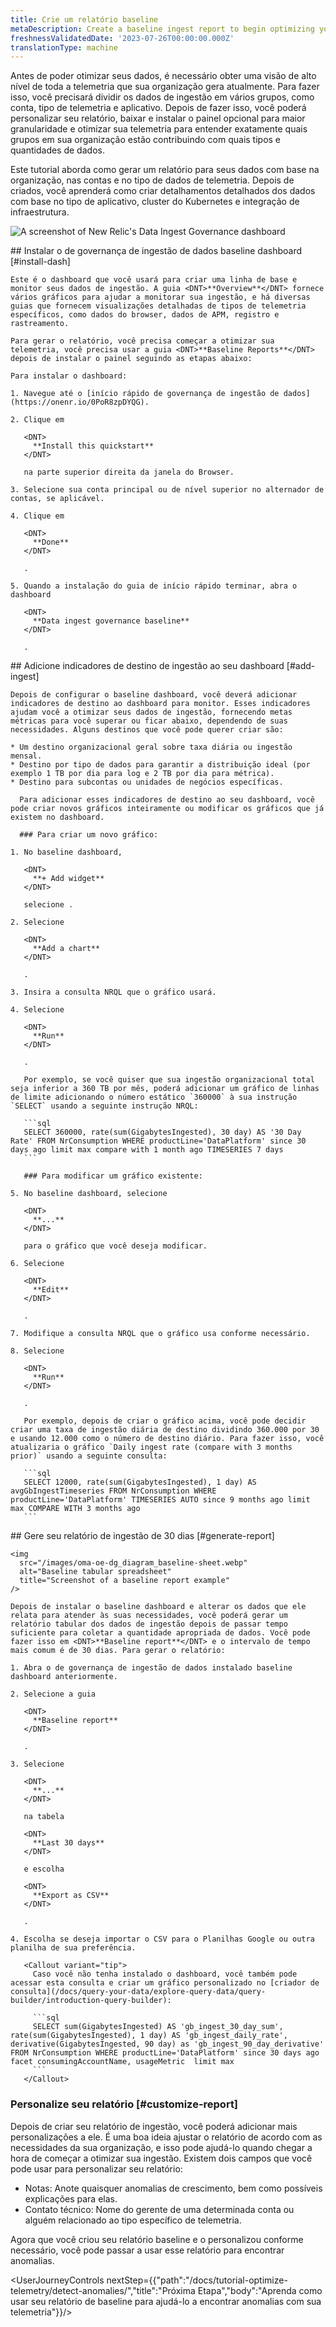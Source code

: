 ```yaml
---
title: Crie um relatório baseline
metaDescription: Create a baseline ingest report to begin optimizing your data.
freshnessValidatedDate: '2023-07-26T00:00:00.000Z'
translationType: machine
---
```


Antes de poder otimizar seus dados, é necessário obter uma visão de alto nível de toda a telemetria que sua organização gera atualmente. Para fazer isso, você precisará dividir os dados de ingestão em vários grupos, como conta, tipo de telemetria e aplicativo. Depois de fazer isso, você poderá personalizar seu relatório, baixar e instalar o painel opcional para maior granularidade e otimizar sua telemetria para entender exatamente quais grupos em sua organização estão contribuindo com quais tipos e quantidades de dados.

Este tutorial aborda como gerar um relatório para seus dados com base na organização, nas contas e no tipo de dados de telemetria. Depois de criados, você aprenderá como criar detalhamentos detalhados dos dados com base no tipo de aplicativo, cluster do Kubernetes e integração de infraestrutura.

<img
  title="Data Ingest Dash"
  alt="A screenshot of New Relic's Data Ingest Governance dashboard"
  src="/images/dashboards_screenshot-crop_data-ingest-gov-dashboard.webp"
/>

<Steps>
  <Step>
    ## Instalar o de governança de ingestão de dados baseline dashboard [#install-dash]

    Este é o dashboard que você usará para criar uma linha de base e monitor seus dados de ingestão. A guia <DNT>**Overview**</DNT> fornece vários gráficos para ajudar a monitorar sua ingestão, e há diversas guias que fornecem visualizações detalhadas de tipos de telemetria específicos, como dados do browser, dados de APM, registro e rastreamento.

    Para gerar o relatório, você precisa começar a otimizar sua telemetria, você precisa usar a guia <DNT>**Baseline Reports**</DNT> depois de instalar o painel seguindo as etapas abaixo:

    Para instalar o dashboard:

    1. Navegue até o [início rápido de governança de ingestão de dados](https://onenr.io/0PoR8zpDYQG).

    2. Clique em

       <DNT>
         **Install this quickstart**
       </DNT>

       na parte superior direita da janela do Browser.

    3. Selecione sua conta principal ou de nível superior no alternador de contas, se aplicável.

    4. Clique em

       <DNT>
         **Done**
       </DNT>

       .

    5. Quando a instalação do guia de início rápido terminar, abra o dashboard

       <DNT>
         **Data ingest governance baseline**
       </DNT>

       .
  </Step>

  <Step>
    ## Adicione indicadores de destino de ingestão ao seu dashboard [#add-ingest]

    Depois de configurar o baseline dashboard, você deverá adicionar indicadores de destino ao dashboard para monitor. Esses indicadores ajudam você a otimizar seus dados de ingestão, fornecendo metas métricas para você superar ou ficar abaixo, dependendo de suas necessidades. Alguns destinos que você pode querer criar são:

    * Um destino organizacional geral sobre taxa diária ou ingestão mensal.
    * Destino por tipo de dados para garantir a distribuição ideal (por exemplo 1 TB por dia para log e 2 TB por dia para métrica).
    * Destino para subcontas ou unidades de negócios específicas.

      Para adicionar esses indicadores de destino ao seu dashboard, você pode criar novos gráficos inteiramente ou modificar os gráficos que já existem no dashboard.

      ### Para criar um novo gráfico:

    1. No baseline dashboard,

       <DNT>
         **+ Add widget**
       </DNT>

       selecione .

    2. Selecione

       <DNT>
         **Add a chart**
       </DNT>

       .

    3. Insira a consulta NRQL que o gráfico usará.

    4. Selecione

       <DNT>
         **Run**
       </DNT>

       .

       Por exemplo, se você quiser que sua ingestão organizacional total seja inferior a 360 TB por mês, poderá adicionar um gráfico de linhas de limite adicionando o número estático `360000` à sua instrução `SELECT` usando a seguinte instrução NRQL:

       ```sql
       SELECT 360000, rate(sum(GigabytesIngested), 30 day) AS '30 Day Rate' FROM NrConsumption WHERE productLine='DataPlatform' since 30 days ago limit max compare with 1 month ago TIMESERIES 7 days
       ```

       ### Para modificar um gráfico existente:

    5. No baseline dashboard, selecione

       <DNT>
         **...**
       </DNT>

       para o gráfico que você deseja modificar.

    6. Selecione

       <DNT>
         **Edit**
       </DNT>

       .

    7. Modifique a consulta NRQL que o gráfico usa conforme necessário.

    8. Selecione

       <DNT>
         **Run**
       </DNT>

       .

       Por exemplo, depois de criar o gráfico acima, você pode decidir criar uma taxa de ingestão diária de destino dividindo 360.000 por 30 e usando 12.000 como o número de destino diário. Para fazer isso, você atualizaria o gráfico `Daily ingest rate (compare with 3 months prior)` usando a seguinte consulta:

       ```sql
       SELECT 12000, rate(sum(GigabytesIngested), 1 day) AS avgGbIngestTimeseries FROM NrConsumption WHERE productLine='DataPlatform' TIMESERIES AUTO since 9 months ago limit max COMPARE WITH 3 months ago
       ```
  </Step>

  <Step>
    ## Gere seu relatório de ingestão de 30 dias [#generate-report]

    <img
      src="/images/oma-oe-dg_diagram_baseline-sheet.webp"
      alt="Baseline tabular spreadsheet"
      title="Screenshot of a baseline report example"
    />

    Depois de instalar o baseline dashboard e alterar os dados que ele relata para atender às suas necessidades, você poderá gerar um relatório tabular dos dados de ingestão depois de passar tempo suficiente para coletar a quantidade apropriada de dados. Você pode fazer isso em <DNT>**Baseline report**</DNT> e o intervalo de tempo mais comum é de 30 dias. Para gerar o relatório:

    1. Abra o de governança de ingestão de dados instalado baseline dashboard anteriormente.

    2. Selecione a guia

       <DNT>
         **Baseline report**
       </DNT>

       .

    3. Selecione

       <DNT>
         **...**
       </DNT>

       na tabela

       <DNT>
         **Last 30 days**
       </DNT>

       e escolha

       <DNT>
         **Export as CSV**
       </DNT>

       .

    4. Escolha se deseja importar o CSV para o Planilhas Google ou outra planilha de sua preferência.

       <Callout variant="tip">
         Caso você não tenha instalado o dashboard, você também pode acessar esta consulta e criar um gráfico personalizado no [criador de consulta](/docs/query-your-data/explore-query-data/query-builder/introduction-query-builder):

         ```sql
         SELECT sum(GigabytesIngested) AS 'gb_ingest_30_day_sum', rate(sum(GigabytesIngested), 1 day) AS 'gb_ingest_daily_rate', derivative(GigabytesIngested, 90 day) as 'gb_ingest_90_day_derivative' FROM NrConsumption WHERE productLine='DataPlatform' since 30 days ago facet consumingAccountName, usageMetric  limit max
         ```
       </Callout>
  </Step>
</Steps>

### Personalize seu relatório [#customize-report]

Depois de criar seu relatório de ingestão, você poderá adicionar mais personalizações a ele. É uma boa ideia ajustar o relatório de acordo com as necessidades da sua organização, e isso pode ajudá-lo quando chegar a hora de começar a otimizar sua ingestão. Existem dois campos que você pode usar para personalizar seu relatório:

* Notas: Anote quaisquer anomalias de crescimento, bem como possíveis explicações para elas.
* Contato técnico: Nome do gerente de uma determinada conta ou alguém relacionado ao tipo específico de telemetria.

Agora que você criou seu relatório baseline e o personalizou conforme necessário, você pode passar a usar esse relatório para encontrar anomalias.

<UserJourneyControls nextStep={{"path":"/docs/tutorial-optimize-telemetry/detect-anomalies/","title":"Próxima Etapa","body":"Aprenda como usar seu relatório de baseline para ajudá-lo a encontrar anomalias com sua telemetria"}}/>

